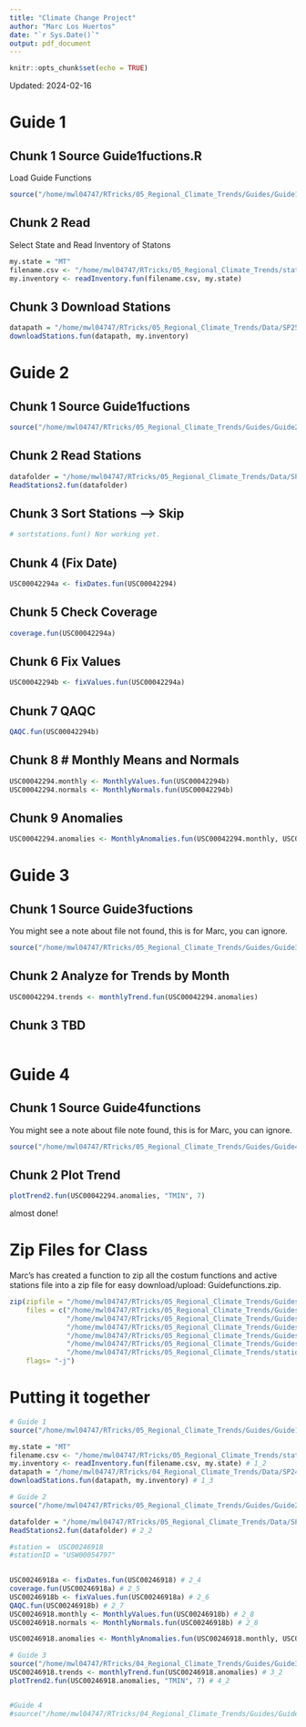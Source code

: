 ```yaml
---
title: "Climate Change Project"
author: "Marc Los Huertos"
date: "`r Sys.Date()`"
output: pdf_document
---
```


```r
knitr::opts_chunk$set(echo = TRUE)
```


Updated: 2024-02-16


# Guide 1

## Chunk 1 Source Guide1fuctions.R

Load Guide Functions

```r
source("/home/mwl04747/RTricks/05_Regional_Climate_Trends/Guides/Guide1functions.R")
```

## Chunk 2 Read 
  

Select State and Read Inventory of Statons

```r
my.state = "MT"
filename.csv <- "/home/mwl04747/RTricks/05_Regional_Climate_Trends/stations.active.oldest.csv"
my.inventory <- readInventory.fun(filename.csv, my.state)
```

## Chunk 3 Download Stations
```r
datapath = "/home/mwl04747/RTricks/05_Regional_Climate_Trends/Data/SP25/"
downloadStations.fun(datapath, my.inventory)
```

# Guide 2

## Chunk 1 Source Guide1fuctions

```r
source("/home/mwl04747/RTricks/05_Regional_Climate_Trends/Guides/Guide2functions.R")
```

## Chunk 2 Read Stations
```r
datafolder = "/home/mwl04747/RTricks/05_Regional_Climate_Trends/Data/SP25/"
ReadStations2.fun(datafolder)
```

## Chunk 3 Sort Stations --> Skip

```r
# sortstations.fun() Nor working yet. 
```

## Chunk 4 (Fix Date)
```r
USC00042294a <- fixDates.fun(USC00042294)

```

## Chunk 5 Check Coverage
```r
coverage.fun(USC00042294a)
```

## Chunk 6 Fix Values
```r
USC00042294b <- fixValues.fun(USC00042294a)
```

## Chunk 7 QAQC
```r
QAQC.fun(USC00042294b)
```

## Chunk 8 # Monthly Means and Normals
```r
USC00042294.monthly <- MonthlyValues.fun(USC00042294b)
USC00042294.normals <- MonthlyNormals.fun(USC00042294b)
```


## Chunk 9 Anomalies
```r
USC00042294.anomalies <- MonthlyAnomalies.fun(USC00042294.monthly, USC00042294.normals)
```


# Guide 3

## Chunk 1 Source Guide3fuctions

You might see a note about file not found, this is for Marc, you can ignore.
```r
source("/home/mwl04747/RTricks/05_Regional_Climate_Trends/Guides/Guide3functions.R")
```

## Chunk 2 Analyze for Trends by Month
```r
USC00042294.trends <- monthlyTrend.fun(USC00042294.anomalies)
```

## Chunk 3 TBD
```r

```

# Guide 4

## Chunk 1 Source Guide4functions

You might see a note about file note found, this is for Marc, you can ignore.
```r
source("/home/mwl04747/RTricks/05_Regional_Climate_Trends/Guides/Guide4functions.R")
```

## Chunk 2 Plot Trend
```r
plotTrend2.fun(USC00042294.anomalies, "TMIN", 7)
```

almost done!


# Zip Files for Class

Marc's has created a function to zip all the costum functions and active stations file into a zip file for easy download/upload: Guidefunctions.zip.
```r
zip(zipfile = "/home/mwl04747/RTricks/05_Regional_Climate_Trends/Guides/Guidefunctions.zip", 
    files = c("/home/mwl04747/RTricks/05_Regional_Climate_Trends/Guides/Guide1functions.R",
              "/home/mwl04747/RTricks/05_Regional_Climate_Trends/Guides/Guide2functions.R",
              "/home/mwl04747/RTricks/05_Regional_Climate_Trends/Guides/Guide3functions.R",
              "/home/mwl04747/RTricks/05_Regional_Climate_Trends/Guides/Guide4functions.R",
              "/home/mwl04747/RTricks/05_Regional_Climate_Trends/Guides/MarcsTemplate.Rmd",
              "/home/mwl04747/RTricks/05_Regional_Climate_Trends/stations.active.oldest.csv"),
    flags= "-j")
```


# Putting it together


```r
# Guide 1
source("/home/mwl04747/RTricks/05_Regional_Climate_Trends/Guides/Guide1functions.R") # 1_1

my.state = "MT"
filename.csv <- "/home/mwl04747/RTricks/05_Regional_Climate_Trends/stations.active.oldest.csv" # 1_1
my.inventory <- readInventory.fun(filename.csv, my.state) # 1_2
datapath = "/home/mwl04747/RTricks/04_Regional_Climate_Trends/Data/SP24/"
downloadStations.fun(datapath, my.inventory) # 1_3

# Guide 2
source("/home/mwl04747/RTricks/05_Regional_Climate_Trends/Guides/Guide2functions.R") # 2_1

datafolder = "/home/mwl04747/RTricks/05_Regional_Climate_Trends/Data/SP24/"
ReadStations2.fun(datafolder) # 2_2

#station = 	USC00246918
#stationID = "USW00054797"

	
USC00246918a <- fixDates.fun(USC00246918) # 2_4
coverage.fun(USC00246918a) # 2_5
USC00246918b <- fixValues.fun(USC00246918a) # 2_6
QAQC.fun(USC00246918b) # 2_7
USC00246918.monthly <- MonthlyValues.fun(USC00246918b) # 2_8
USC00246918.normals <- MonthlyNormals.fun(USC00246918b) # 2_8

USC00246918.anomalies <- MonthlyAnomalies.fun(USC00246918.monthly, USC00246918.normals) # 2_9

# Guide 3
source("/home/mwl04747/RTricks/04_Regional_Climate_Trends/Guides/Guide3functions.R") # 3_1
USC00246918.trends <- monthlyTrend.fun(USC00246918.anomalies) # 3_2
plotTrend2.fun(USC00246918.anomalies, "TMIN", 7) # 4_2


#Guide 4
#source("/home/mwl04747/RTricks/04_Regional_Climate_Trends/Guides/Guide4functions.R") # 4_1

```

















